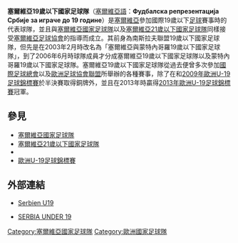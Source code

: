 '''塞爾維亞19歲以下國家足球隊'''（[[塞爾維亞語|塞爾維亞語]]：'''Фудбалска репрезентација Србије за играче до 19 године'''）是[[塞爾維亞|塞爾維亞]]參加國際19歲以下[[足球|足球]]賽事時的代表球隊，並且與[[塞爾維亞國家足球隊|塞爾維亞國家足球隊]]以及[[塞爾維亞21歲以下國家足球隊|塞爾維亞21歲以下國家足球隊]]同樣接受[[塞爾維亞足球協會|塞爾維亞足球協會]]的指導而成立。其前身為南斯拉夫聯盟19歲以下國家足球隊，但先是在2003年2月時改名為「塞爾維亞與蒙特內哥羅19歲以下國家足球隊」，到了2006年6月時球隊成員才分成塞爾維亞19歲以下國家足球隊以及蒙特內哥羅19歲以下國家足球隊。塞爾維亞19歲以下國家足球隊從過去便曾多次參加[[國際足球總會|國際足球總會]]以及[[歐洲足球協會聯盟|歐洲足球協會聯盟]]所舉辦的各種賽事，除了在{{Link-en|2005年歐洲U-19足球錦標賽|2005 UEFA European Under-19 Football Championship}}和[[2009年歐洲U-19足球錦標賽|2009年歐洲U-19足球錦標賽]]於半決賽取得銅牌外，並且在2013年時贏得[[2013年歐洲U-19足球錦標賽|2013年歐洲U-19足球錦標賽]]冠軍。

== 參見 ==
* [[塞爾維亞國家足球隊|塞爾維亞國家足球隊]]
* [[塞爾維亞21歲以下國家足球隊|塞爾維亞21歲以下國家足球隊]]
* {{Link-en|塞爾維亞17歲以下國家足球隊|Serbia national under-17 football team}}
* [[歐洲U-19足球錦標賽|歐洲U-19足球錦標賽]]

== 外部連結 ==
* {{en}} [https://web.archive.org/web/20130803040112/http://www.transfermarkt.com/en/serbien-u19/startseite/nationalmannschaft_17383.html Serbien U19]
* {{en}} [http://int.soccerway.com/teams/serbia/serbia-under-19/ SERBIA UNDER 19] {{Wayback|url=http://int.soccerway.com/teams/serbia/serbia-under-19/ |date=20140301083807 }}

{{Football in Serbia}}

[[Category:塞爾維亞國家足球隊|Category:塞爾維亞國家足球隊]]
[[Category:歐洲國家足球隊|Category:歐洲國家足球隊]]